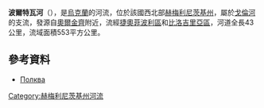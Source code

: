 '''波爾特瓦河'''（{{lang-uk|Полтва}}），是[[烏克蘭|烏克蘭]]的河流，位於該國西北部[[赫梅利尼茨基州|赫梅利尼茨基州]]，屬於[[戈倫河|戈倫河]]的支流，發源自[[奧爾金齊_(捷奧菲波利區)|奧爾金齊]]附近，流經[[捷奧菲波利區|捷奧菲波利區]]和[[比洛吉里亞區|比洛吉里亞區]]，河道全長43公里，流域面積553平方公里。

==參考資料==
* [http://khmelnitskiy.wordpress.com/%D1%80%D1%96%D1%87%D0%BA%D0%B8/ Полква] {{Wayback|url=http://khmelnitskiy.wordpress.com/%D1%80%D1%96%D1%87%D0%BA%D0%B8/ |date=20160826092642 }}

{{DEFAULTSORT:Полтва (притока Горині)}}
[[Category:赫梅利尼茨基州河流|Category:赫梅利尼茨基州河流]]


{{Ukraine-river-stub}}